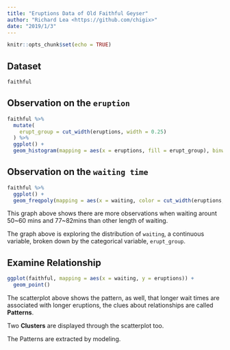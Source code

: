 ```yaml
---
title: "Eruptions Data of Old Faithful Geyser"
author: "Richard Lea <https://github.com/chigix>"
date: "2019/1/3"
---
```


```r
knitr::opts_chunk$set(echo = TRUE)
```

## Dataset

```r
faithful
```

## Observation on the `eruption`

```r
faithful %>%
  mutate(
    erupt_group = cut_width(eruptions, width = 0.25)
  ) %>%
  ggplot() + 
  geom_histogram(mapping = aes(x = eruptions, fill = erupt_group), binwidth = 0.25)
```

## Observation on the `waiting time`

```r
faithful %>%
  ggplot() + 
  geom_freqpoly(mapping = aes(x = waiting, color = cut_width(eruptions, width = 0.25)), binwidth = 10)
```
This graph above shows there are more observations when waiting arount 50~60 mins and 77~82mins than other length of waiting.

The graph above is exploring the distribution of `waiting`, a continuous variable, broken down by the categorical variable, `erupt_group`.

## Examine Relationship

```r
ggplot(faithful, mapping = aes(x = waiting, y = eruptions)) +
  geom_point()
```
The scatterplot above shows the pattern, as well, that longer wait times are associated with longer eruptions, the clues about relationships are called **Patterns**.

Two **Clusters** are displayed through the scatterplot too.

The Patterns are extracted by modeling.
